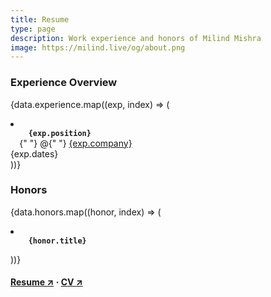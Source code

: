 ```yaml
---
title: Resume
type: page
description: Work experience and honors of Milind Mishra
image: https://milind.live/og/about.png
---
```



### Experience Overview

{data.experience.map((exp, index) => (

<li key={index}>
  <code>
    <strong>{exp.position}</strong>
  </code>{" "}
  @{" "}
  <a href={exp.company_link} target="_blank" rel="noopener noreferrer">
    {exp.company}
  </a>
  <div className="dates">{exp.dates}</div>
</li>
))}

### Honors

{data.honors.map((honor, index) => (

<li key={index}>
  <code>
    <strong>{honor.title}</strong>
  </code>
</li>
))}

#### [Resume ↗](https://docs.google.com/viewer?url=https://docs.google.com/document/d/1ujYf9MIOEeH3UpaHKZmXm_9-W6XpSQ5LAcLUv0ue32k/export?format=pdf) · [CV ↗](https://cv.milind.live)
